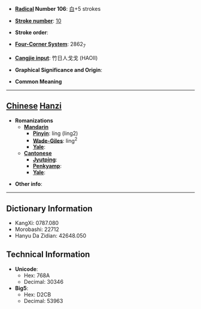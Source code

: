 * '''[[Wiktionary:Chinese radical index| Radical]] Number 106''': [[Wiktionary:Chinese radical index 白|白]]+5 strokes

* '''[[Wiktionary:Chinese total strokes index|Stroke number]]''': [[Wiktionary:Chinese total strokes index 10|10]]

* '''Stroke order''': 

* '''[[Wiktionary:Chinese four corner index|Four-Corner System]]''': 2862<sub>7</sub>

* '''[[Wiktionary:Chinese Cangjie index|Cangjie input]]''': 竹日人戈戈 (HAOII)

* '''Graphical Significance and Origin''': 

* '''Common Meaning'''

----

== [[Chinese]] [[Hanzi]] ==

* '''Romanizations'''
** '''[[Mandarin]]'''
*** '''[[Pinyin]]''': líng (ling2)
*** '''[[Wade-Giles]]''': ling<sup>2</sup>
*** '''[[Yale]]''': 
** '''[[Cantonese]]'''
*** '''[[Jyutping]]''':
*** '''[[Penkyamp]]''': 
*** '''[[Yale]]''': 

* '''Other info''': 

----

== Dictionary Information ==

* KangXi: 0787.080
* Morobashi: 22712
* Hanyu Da Zidian: 42648.050

== Technical Information ==

* '''Unicode''':
** Hex: 768A
** Decimal: 30346
* '''Big5''':
** Hex: D2CB
** Decimal: 53963